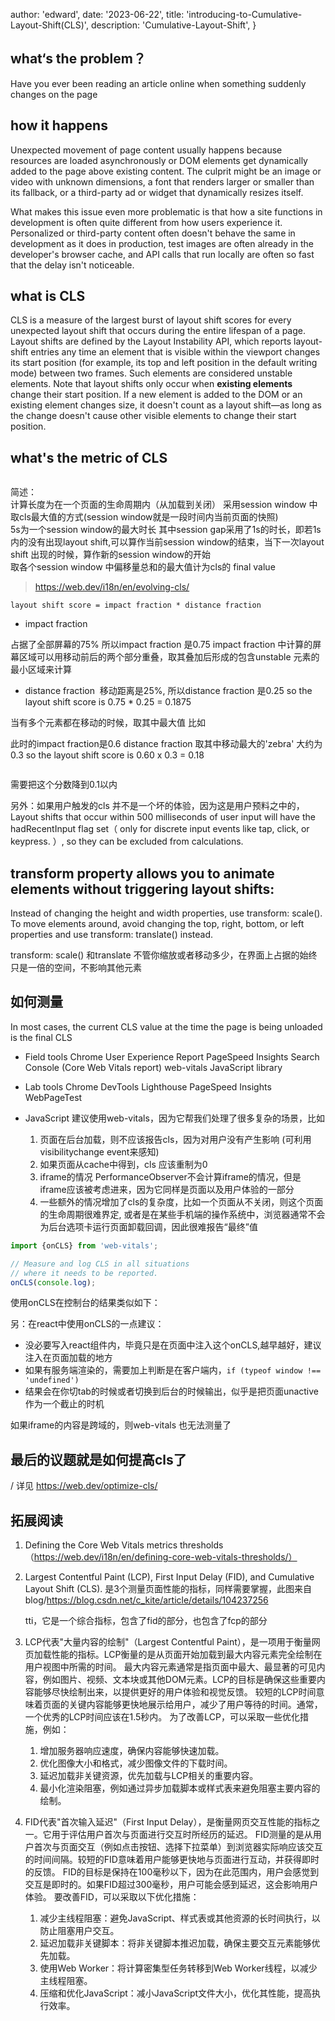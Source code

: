 
  author: 'edward',
  date: '2023-06-22',
  title: 'introducing-to-Cumulative-Layout-Shift(CLS)',
  description:
    'Cumulative-Layout-Shift',
}







## what‘s the problem？

Have you ever been reading an article online when something suddenly changes on the page

## how it happens

Unexpected movement of page content usually happens because resources are loaded asynchronously or DOM elements get dynamically added to the page above existing content. 
The culprit might be an image or video with unknown dimensions, a font that renders larger or smaller than its fallback, or a third-party ad or widget that dynamically resizes itself.

What makes this issue even more problematic is that how a site functions in development is often quite different from how users experience it. 
Personalized or third-party content often doesn't behave the same in development as it does in production, test images are often already in the developer's browser cache, and API calls that run locally are often so fast that the delay isn't noticeable.

## what is CLS

CLS is a measure of the largest burst of layout shift scores for every unexpected layout shift that occurs during the entire lifespan of a page.
Layout shifts are defined by the Layout Instability API, which reports layout-shift entries any time an element that is visible within the viewport changes its start position (for example, its top and left position in the default writing mode) between two frames. Such elements are considered unstable elements.
Note that layout shifts only occur when **existing elements** change their start position. If a new element is added to the DOM or an existing element changes size, it doesn't count as a layout shift—as long as the change doesn't cause other visible elements to change their start position.


## what's the metric of CLS

<Image
      src={image1}
      alt=""
      className=""
    />

简述： <br/>
计算长度为在一个页面的生命周期内（从加载到关闭） 
采用session window 中取cls最大值的方式(session window就是一段时间内当前页面的快照)<br/>
5s为一个session window的最大时长
其中session gap采用了1s的时长，即若1s内的没有出现layout shift,可以算作当前session window的结束，当下一次layout shift
出现的时候，算作新的session window的开始<br/>
取各个session window 中偏移量总和的最大值计为cls的 final value
>  https://web.dev/i18n/en/evolving-cls/

`layout shift score = impact fraction * distance fraction`
* impact fraction
<Image
      src={image2}
      alt=""
      className=""
    />

占据了全部屏幕的75% 所以impact fraction 是0.75
impact fraction 中计算的屏幕区域可以用移动前后的两个部分重叠，取其叠加后形成的包含unstable 元素的最小区域来计算

* distance fraction
<Image
      src={image3}
      alt=""
      className=""
    />
移动距离是25%, 所以distance fraction 是0.25
so the layout shift score is 0.75 * 0.25 = 0.1875

当有多个元素都在移动的时候，取其中最大值
比如
<Image
      src={image5}
      alt=""
      className=""
/>

此时的impact fraction是0.6   distance fraction 取其中移动最大的'zebra' 大约为0.3
so the layout shift score is 0.60 x 0.3 = 0.18


<Image
      src={image4}
      alt=""
      className=""
    />

需要把这个分数降到0.1以内


另外：如果用户触发的cls 并不是一个坏的体验，因为这是用户预料之中的，
Layout shifts that occur within 500 milliseconds of user input will have the hadRecentInput flag set（ only for discrete input events like tap, click, or keypress. ）, so they can be excluded from calculations.


## transform property allows you to animate elements without triggering layout shifts:


Instead of changing the height and width properties, use transform: scale().
To move elements around, avoid changing the top, right, bottom, or left properties and use transform: translate() instead.

transform: scale() 和translate 不管你缩放或者移动多少，在界面上占据的始终只是一倍的空间，不影响其他元素


## 如何测量
In most cases, the current CLS value at the time the page is being unloaded is the final CLS

* Field tools 
Chrome User Experience Report
PageSpeed Insights
Search Console (Core Web Vitals report)
web-vitals JavaScript library
* Lab tools 
Chrome DevTools
Lighthouse
PageSpeed Insights
WebPageTest

* JavaScript
建议使用web-vitals，因为它帮我们处理了很多复杂的场景，比如
   1. 页面在后台加载，则不应该报告cls，因为对用户没有产生影响 (可利用visibilitychange event来感知)
   2. 如果页面从cache中得到，cls 应该重制为0
   3. iframe的情况 PerformanceObserver不会计算iframe的情况，但是iframe应该被考虑进来，因为它同样是页面以及用户体验的一部分
   4. 一些额外的情况增加了cls的复杂度，比如一个页面从不关闭，则这个页面的生命周期很难界定,  或者是在某些手机端的操作系统中，浏览器通常不会为后台选项卡运行页面卸载回调，因此很难报告“最终”值
```JavaScript
import {onCLS} from 'web-vitals';

// Measure and log CLS in all situations
// where it needs to be reported.
onCLS(console.log);
```
使用onCLS在控制台的结果类似如下：
<Image
      src={image6}
      alt=""
      className=""
    />

另：在react中使用onCLS的一点建议：
* 没必要写入react组件内，毕竟只是在页面中注入这个onCLS,越早越好，建议注入在页面加载的地方
* 如果有服务端渲染的，需要加上判断是在客户端内，`if (typeof window !== 'undefined') `
* 结果会在你切tab的时候或者切换到后台的时候输出，似乎是把页面unactive作为一个截止的时机

如果iframe的内容是跨域的，则web-vitals 也无法测量了


## 最后的议题就是如何提高cls了
/ 详见 https://web.dev/optimize-cls/


## 拓展阅读

1. Defining the Core Web Vitals metrics thresholds （https://web.dev/i18n/en/defining-core-web-vitals-thresholds/）
2. Largest Contentful Paint (LCP), First Input Delay (FID), and Cumulative Layout Shift (CLS). 是3个测量页面性能的指标，同样需要掌握，此图来自blog/https://blog.csdn.net/c_kite/article/details/104237256
      
      tti，它是一个综合指标，包含了fid的部分，也包含了fcp的部分
      <Image
            src={image7}
            alt=""
            className="fid"
          />

3. LCP代表"大量内容的绘制"（Largest Contentful Paint），是一项用于衡量网页加载性能的指标。LCP衡量的是从页面开始加载到最大内容元素完全绘制在用户视图中所需的时间。
    最大内容元素通常是指页面中最大、最显著的可见内容，例如图片、视频、文本块或其他DOM元素。LCP的目标是确保这些重要内容能够尽快绘制出来，以提供更好的用户体验和视觉反馈。
    较短的LCP时间意味着页面的关键内容能够更快地展示给用户，减少了用户等待的时间。通常，一个优秀的LCP时间应该在1.5秒内。
    为了改善LCP，可以采取一些优化措施，例如：
      1. 增加服务器响应速度，确保内容能够快速加载。
      2. 优化图像大小和格式，减少图像文件的下载时间。
      3. 延迟加载非关键资源，优先加载与LCP相关的重要内容。
      4. 最小化渲染阻塞，例如通过异步加载脚本或样式表来避免阻塞主要内容的绘制。
4. FID代表"首次输入延迟"（First Input Delay），是衡量网页交互性能的指标之一。它用于评估用户首次与页面进行交互时所经历的延迟。
    FID测量的是从用户首次与页面交互（例如点击按钮、选择下拉菜单）到浏览器实际响应该交互的时间间隔。较短的FID意味着用户能够更快地与页面进行互动，并获得即时的反馈。
    FID的目标是保持在100毫秒以下，因为在此范围内，用户会感觉到交互是即时的。如果FID超过300毫秒，用户可能会感到延迟，这会影响用户体验。
    要改善FID，可以采取以下优化措施：
    1. 减少主线程阻塞：避免JavaScript、样式表或其他资源的长时间执行，以防止阻塞用户交互。
    2. 延迟加载非关键脚本：将非关键脚本推迟加载，确保主要交互元素能够优先加载。
    3. 使用Web Worker：将计算密集型任务转移到Web Worker线程，以减少主线程阻塞。
    4. 压缩和优化JavaScript：减小JavaScript文件大小，优化其性能，提高执行效率。




